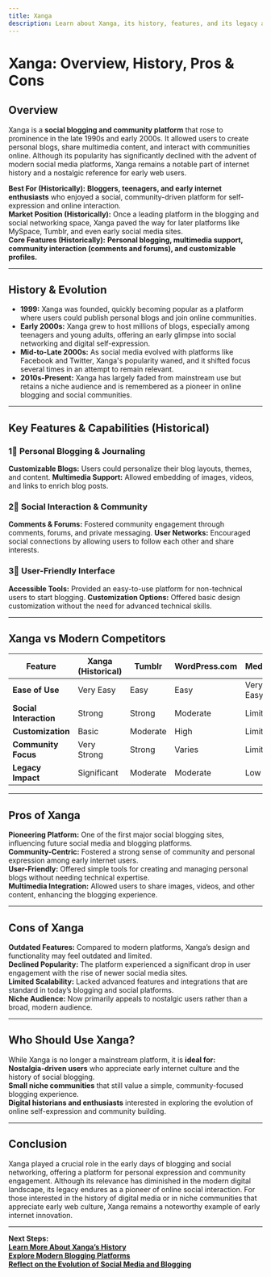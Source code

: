 ```yaml
---
title: Xanga
description: Learn about Xanga, its history, features, and its legacy as one of the early social blogging platforms.
---
```


# **Xanga: Overview, History, Pros & Cons**

## **Overview**  
Xanga is a **social blogging and community platform** that rose to prominence in the late 1990s and early 2000s. It allowed users to create personal blogs, share multimedia content, and interact with communities online. Although its popularity has significantly declined with the advent of modern social media platforms, Xanga remains a notable part of internet history and a nostalgic reference for early web users.

 **Best For (Historically):** **Bloggers, teenagers, and early internet enthusiasts** who enjoyed a social, community-driven platform for self-expression and online interaction.  
 **Market Position (Historically):** Once a leading platform in the blogging and social networking space, Xanga paved the way for later platforms like MySpace, Tumblr, and even early social media sites.  
 **Core Features (Historically):** **Personal blogging, multimedia support, community interaction (comments and forums), and customizable profiles.**

---

## **History & Evolution**  
- **1999:** Xanga was founded, quickly becoming popular as a platform where users could publish personal blogs and join online communities.
- **Early 2000s:** Xanga grew to host millions of blogs, especially among teenagers and young adults, offering an early glimpse into social networking and digital self-expression.
- **Mid-to-Late 2000s:** As social media evolved with platforms like Facebook and Twitter, Xanga's popularity waned, and it shifted focus several times in an attempt to remain relevant.
- **2010s-Present:** Xanga has largely faded from mainstream use but retains a niche audience and is remembered as a pioneer in online blogging and social communities.

---

## **Key Features & Capabilities (Historical)**

### **1⃣ Personal Blogging & Journaling**
 **Customizable Blogs:** Users could personalize their blog layouts, themes, and content.
 **Multimedia Support:** Allowed embedding of images, videos, and links to enrich blog posts.

### **2⃣ Social Interaction & Community**
 **Comments & Forums:** Fostered community engagement through comments, forums, and private messaging.
 **User Networks:** Encouraged social connections by allowing users to follow each other and share interests.

### **3⃣ User-Friendly Interface**
 **Accessible Tools:** Provided an easy-to-use platform for non-technical users to start blogging.
 **Customization Options:** Offered basic design customization without the need for advanced technical skills.

---

## **Xanga vs Modern Competitors**

| Feature                 | Xanga (Historical) | Tumblr         | WordPress.com   | Medium         |
|-------------------------|--------------------|----------------|-----------------|----------------|
| **Ease of Use**         |  Very Easy       |  Easy        |  Easy         |  Very Easy   |
| **Social Interaction**  |  Strong          |  Strong      |  Moderate     |  Limited     |
| **Customization**       |  Basic           |  Moderate    |  High         |  Limited     |
| **Community Focus**     |  Very Strong     |  Strong      |  Varies       |  Limited     |
| **Legacy Impact**       |  Significant     |  Moderate    |  Moderate     |  Low         |

---

## **Pros of Xanga**  
 **Pioneering Platform:** One of the first major social blogging sites, influencing future social media and blogging platforms.  
 **Community-Centric:** Fostered a strong sense of community and personal expression among early internet users.  
 **User-Friendly:** Offered simple tools for creating and managing personal blogs without needing technical expertise.  
 **Multimedia Integration:** Allowed users to share images, videos, and other content, enhancing the blogging experience.

---

## **Cons of Xanga**  
 **Outdated Features:** Compared to modern platforms, Xanga’s design and functionality may feel outdated and limited.  
 **Declined Popularity:** The platform experienced a significant drop in user engagement with the rise of newer social media sites.  
 **Limited Scalability:** Lacked advanced features and integrations that are standard in today’s blogging and social platforms.  
 **Niche Audience:** Now primarily appeals to nostalgic users rather than a broad, modern audience.

---

## **Who Should Use Xanga?**  
While Xanga is no longer a mainstream platform, it is **ideal for:**  
 **Nostalgia-driven users** who appreciate early internet culture and the history of social blogging.  
 **Small niche communities** that still value a simple, community-focused blogging experience.  
 **Digital historians and enthusiasts** interested in exploring the evolution of online self-expression and community building.

---

## **Conclusion**  
Xanga played a crucial role in the early days of blogging and social networking, offering a platform for personal expression and community engagement. Although its relevance has diminished in the modern digital landscape, its legacy endures as a pioneer of online social interaction. For those interested in the history of digital media or in niche communities that appreciate early web culture, Xanga remains a noteworthy example of early internet innovation.

---

 **Next Steps:**  
 **[Learn More About Xanga’s History](https://en.wikipedia.org/wiki/Xanga)**  
 **[Explore Modern Blogging Platforms](#)**  
 **[Reflect on the Evolution of Social Media and Blogging](#)**
